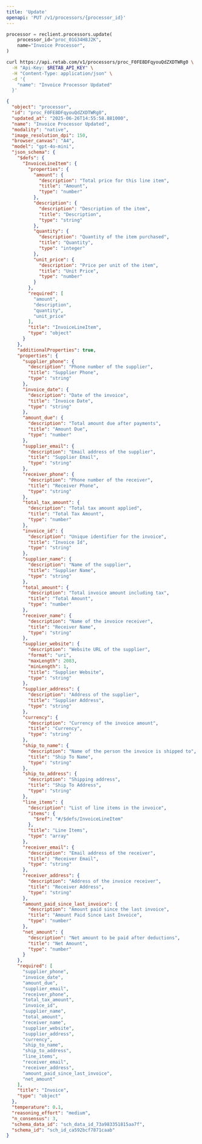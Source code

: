 ```yaml
---
title: 'Update'
openapi: 'PUT /v1/processors/{processor_id}'
---
```


<RequestExample>

```python python
processor = reclient.processors.update(
    processor_id="proc_01G34H8J2K",
    name="Invoice Processor",
)
```

```bash curl
curl https://api.retab.com/v1/processors/proc_F0FE8DFqyouQdZXDTWRg0 \
  -H "Api-Key: $RETAB_API_KEY" \
  -H "Content-Type: application/json" \
  -d '{
    "name": "Invoice Processor Updated"
  }'
```

</RequestExample>

<ResponseExample>

```json
{
  "object": "processor",
  "id": "proc_F0FE8DFqyouQdZXDTWRg0",
  "updated_at": "2025-06-26T14:55:58.881000",
  "name": "Invoice Processor Updated",
  "modality": "native",
  "image_resolution_dpi": 150,
  "browser_canvas": "A4",
  "model": "gpt-4o-mini",
  "json_schema": {
    "$defs": {
      "InvoiceLineItem": {
        "properties": {
          "amount": {
            "description": "Total price for this line item",
            "title": "Amount",
            "type": "number"
          },
          "description": {
            "description": "Description of the item",
            "title": "Description",
            "type": "string"
          },
          "quantity": {
            "description": "Quantity of the item purchased",
            "title": "Quantity",
            "type": "integer"
          },
          "unit_price": {
            "description": "Price per unit of the item",
            "title": "Unit Price",
            "type": "number"
          }
        },
        "required": [
          "amount",
          "description",
          "quantity",
          "unit_price"
        ],
        "title": "InvoiceLineItem",
        "type": "object"
      }
    },
    "additionalProperties": true,
    "properties": {
      "supplier_phone": {
        "description": "Phone number of the supplier",
        "title": "Supplier Phone",
        "type": "string"
      },
      "invoice_date": {
        "description": "Date of the invoice",
        "title": "Invoice Date",
        "type": "string"
      },
      "amount_due": {
        "description": "Total amount due after payments",
        "title": "Amount Due",
        "type": "number"
      },
      "supplier_email": {
        "description": "Email address of the supplier",
        "title": "Supplier Email",
        "type": "string"
      },
      "receiver_phone": {
        "description": "Phone number of the receiver",
        "title": "Receiver Phone",
        "type": "string"
      },
      "total_tax_amount": {
        "description": "Total tax amount applied",
        "title": "Total Tax Amount",
        "type": "number"
      },
      "invoice_id": {
        "description": "Unique identifier for the invoice",
        "title": "Invoice Id",
        "type": "string"
      },
      "supplier_name": {
        "description": "Name of the supplier",
        "title": "Supplier Name",
        "type": "string"
      },
      "total_amount": {
        "description": "Total invoice amount including tax",
        "title": "Total Amount",
        "type": "number"
      },
      "receiver_name": {
        "description": "Name of the invoice receiver",
        "title": "Receiver Name",
        "type": "string"
      },
      "supplier_website": {
        "description": "Website URL of the supplier",
        "format": "uri",
        "maxLength": 2083,
        "minLength": 1,
        "title": "Supplier Website",
        "type": "string"
      },
      "supplier_address": {
        "description": "Address of the supplier",
        "title": "Supplier Address",
        "type": "string"
      },
      "currency": {
        "description": "Currency of the invoice amount",
        "title": "Currency",
        "type": "string"
      },
      "ship_to_name": {
        "description": "Name of the person the invoice is shipped to",
        "title": "Ship To Name",
        "type": "string"
      },
      "ship_to_address": {
        "description": "Shipping address",
        "title": "Ship To Address",
        "type": "string"
      },
      "line_items": {
        "description": "List of line items in the invoice",
        "items": {
          "$ref": "#/$defs/InvoiceLineItem"
        },
        "title": "Line Items",
        "type": "array"
      },
      "receiver_email": {
        "description": "Email address of the receiver",
        "title": "Receiver Email",
        "type": "string"
      },
      "receiver_address": {
        "description": "Address of the invoice receiver",
        "title": "Receiver Address",
        "type": "string"
      },
      "amount_paid_since_last_invoice": {
        "description": "Amount paid since the last invoice",
        "title": "Amount Paid Since Last Invoice",
        "type": "number"
      },
      "net_amount": {
        "description": "Net amount to be paid after deductions",
        "title": "Net Amount",
        "type": "number"
      }
    },
    "required": [
      "supplier_phone",
      "invoice_date",
      "amount_due",
      "supplier_email",
      "receiver_phone",
      "total_tax_amount",
      "invoice_id",
      "supplier_name",
      "total_amount",
      "receiver_name",
      "supplier_website",
      "supplier_address",
      "currency",
      "ship_to_name",
      "ship_to_address",
      "line_items",
      "receiver_email",
      "receiver_address",
      "amount_paid_since_last_invoice",
      "net_amount"
    ],
    "title": "Invoice",
    "type": "object"
  },
  "temperature": 0.1,
  "reasoning_effort": "medium",
  "n_consensus": 3,
  "schema_data_id": "sch_data_id_73a983351815aa7f",
  "schema_id": "sch_id_ca592bcf7871caab"
}
```

</ResponseExample>